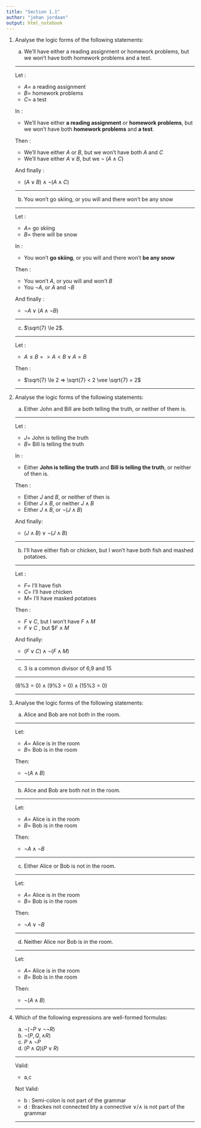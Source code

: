 ```yaml
---
title: "Section 1.1"
author: "johan jordaan"
output: html_notebook
---
```


1. Analyse the logic forms of the following statements:

    a.  We'll have either a reading assignment or homework problems, but we won't have both homework problems and a test.
    
    ***
    
      Let :
      + $A =$ a reading assignment
      + $B =$ homework problems
      + $C =$ a test
      
      In :
      + We'll have either **a reading assignment** or **homework problems**, but we won't have both **homework problems** and **a test**.
  
  
      Then :
      + We'll have either $A$ or $B$, but we won't have both $A$ and $C$
      + We'll have either $A \vee B$, but we $\neg$ $(A \wedge C)$
      
      And  finally :
      + $(A \vee B) \wedge \neg (A \wedge C)$
    
    ***
    
    b. You won't go skiing, or you will and there won't be any snow

    ***
    
    Let :
    + $A =$ go skiing 
    + $B =$ there will be snow
    
    In :
    + You won't **go skiing**, or you will and there won't **be any snow**    

    Then :
    + You won't $A$, or you will and won't $B$
    + You $\neg A$, or $A$ and $\neg B$
    
    And finally :
    + $\neg A \vee (A \wedge \neg B)$


    ***
    
    c. $\sqrt{7} \le 2$.

    ***
    
    Let :
    + $A \le B => A < B \vee A = B$

    Then :
    + $\sqrt{7} \le 2 => \sqrt{7} < 2 \vee \sqrt{7} = 2$


    ***


2. Analyse the logic forms of the following statements:

    a. Either John and Bill are both telling the truth, or neither of them is.

    ***
    
    Let :
    + $J =$ John is telling the truth 
    + $B =$ Bill is telling the truth
    
    In :
    + Either **John is telling the truth** and **Bill is telling the truth**, or neither of then is.
    
    Then :
    + Either $J$ and $B$, or neither of then is
    + Either $J \wedge B$, or neither $J \wedge B$
    + Either $J \wedge B$, or  $\neg(J \wedge B)$
    
    And finally:
    + $(J \wedge B) \vee \neg(J \wedge B)$
  

    ***

    b. I'll have either fish or chicken, but I won't have both fish and mashed potatoes.

    ***
    
    Let :
    + $F =$ I'll have fish 
    + $C =$ I'll have chicken
    + $M =$ I'll have masked potatoes
    
    Then :
    + $F \vee C$, but I won't have $F \wedge M$
    + $F \vee C$ , but $\neg $F \wedge M$
    
    And finally:
    + $(F \vee C) \wedge \neg (F \wedge M)$
    

    ***
    
    c. 3 is a common divisor of 6,9 and 15

    ***
    
    
    $(6 \% 3 = 0) \wedge (9 \% 3 = 0) \wedge (15 \% 3 = 0)$  
    
    ***

    
3. Analyse the logic forms of the following statements:

    a. Alice and Bob are not both in the room.

    ***
    
    Let:
    + $A =$ Alice is in the room
    + $B =$ Bob is in the room
    
    Then:
    + $\neg (A \wedge B)$ 
    
    ***

    b. Alice and Bob are both not in the room.

    ***

    Let:
    + $A =$ Alice is in the room
    + $B =$ Bob is in the room

    Then:
    + $\neg A \wedge \neg B$
    

    ***

    c. Either Alice or Bob is not in the room.

    ***
    
    Let:
    + $A =$ Alice is in the room
    + $B =$ Bob is in the room

    Then:
    + $\neg A \vee \neg B$

    ***


    d. Neither Alice nor Bob is in the room.

    ***
    
    Let:
    + $A =$ Alice is in the room
    + $B =$ Bob is in the room

    Then:
    + $\neg (A \wedge B)$

    ***

4. Which of the following expressions are well-formed formulas:

    a. $\neg(\neg P \vee \neg\neg R)$
    b. $\neg(P,Q,\wedge R)$
    c. $P \wedge \neg P$
    d. $(P \wedge Q)(P \vee R)$


    ***
    Valid: 
    + a,c
    
    Not Valid: 
    + b : Semi-colon is not part of the grammar
    + d : Brackes not connected bty a connective $\vee  /  \wedge$ is not part of the grammar

    ***
    
    
    
